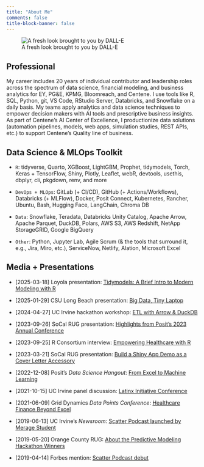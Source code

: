 ```yaml
---
title: "About Me"
comments: false
title-block-banner: false
---
```


![A fresh look brought to you by DALL-E](./images/Javier_Wide.jpg)

## Professional

My career includes 20 years of individual contributor and leadership roles across the spectrum of data science, financial modeling, and business analytics for EY, PG&E, KPMG, Bloomreach, and Centene. I use tools like R, SQL, Python, git, VS Code, RStudio Server, Databricks, and Snowflake on a daily basis. My teams apply analytics and data science techniques to empower decision makers with AI tools and prescriptive business insights. As part of Centene's AI Center of Excellence, I productionize data solutions (automation pipelines, models, web apps, simulation studies, REST APIs, etc.) to support Centene's Quality line of business.

## Data Science & MLOps Toolkit

- `R`: tidyverse, Quarto, XGBoost, LightGBM, Prophet, tidymodels, Torch, Keras + TensorFlow, Shiny, Plotly, Leaflet, webR, devtools, usethis, dbplyr, cli, pkgdown, renv, and more

- `DevOps + MLOps`: GitLab (+ CI/CD), GitHub (+ Actions/Workflows), Databricks (+ MLFlow), Docker, Posit Connect, Kubernetes, Rancher, Ubuntu, Bash, Hugging Face, LangChain, Chroma DB

- `Data`: Snowflake, Teradata, Databricks Unity Catalog, Apache Arrow, Apache Parquet, DuckDB, Polars, AWS S3, AWS Redshift, NetApp StorageGRID, Google BigQuery

- `Other`: Python, Jupyter Lab, Agile Scrum (& the tools that surround it, e.g., Jira, Miro, etc.), ServiceNow, Netlify, Alation, Microsoft Excel

## Media + Presentations

* [2025-03-18] Loyola presentation: [Tidymodels: A Brief Intro to Modern Modeling with R](https://rrr.is/IntroToTidymodels)

* [2025-01-29] CSU Long Beach presentation: [Big Data, Tiny Laptop](http://rrr.is/BigDataTinyLaptop)

* [2024-04-27] UC Irvine hackathon workshop: [ETL with Arrow & DuckDB](https://javorraca.github.io/UCI-2024-Hackathon-Workshop-Arrow-DuckDB/#/title-slide)

* [2023-09-26] SoCal RUG presentation: [Highlights from Posit's 2023 Annual Conference](https://javorraca.github.io/posit-conf-2023-presentation)

* [2023-09-25] R Consortium interview: [Empowering Healthcare with R](https://www.r-consortium.org/blog/2023/09/25/empowering-healthcare-with-r-javier-orraca-deatcus-journey-from-finance-to-predictive-health-models) 

* [2023-03-21] SoCal RUG presentation: [Build a Shiny App Demo as a Cover Letter Accessory](https://www.youtube.com/watch?v=lNn4beRxnbk&t=2321s&ab_channel=SouthernCaliforniaRUsersGroup)

* [2022-12-08] Posit's _Data Science Hangout_: [From Excel to Machine Learning](https://www.youtube.com/watch?v=-mm5tHQVPY8&t=2858s&ab_channel=PositPBC)

* [2021-10-15] UC Irvine panel discussion: [Latinx Initiative Conference](https://merage.uci.edu/events/2021/10/2021-lxi-conference.html)

* [2021-06-09] Grid Dynamics _Data Points Conference_: [Healthcare Finance Beyond Excel](https://youtu.be/LMaPvd4qMQk)

* [2019-06-13] UC Irvine's _Newsroom_: [Scatter Podcast launched by Merage Student](https://merage.uci.edu/news/2019/06/podcast-launched-by-merage-student-navigates-complex-field-of-data-analytics-and-science.html)

* [2019-05-20] Orange County RUG: [About the Predictive Modeling Hackathon Winners](https://twitter.com/oc_rug/status/1130553620456300544?s=20)

* [2019-04-14] Forbes mention: [Scatter Podcast debut](https://forbes.com/sites/louiscolumbus/2019/04/14/how-to-get-your-data-scientist-career-started)
